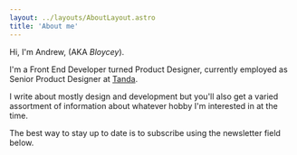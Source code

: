 ```yaml
---
layout: ../layouts/AboutLayout.astro
title: 'About me'
---
```


Hi, I'm Andrew, (AKA _Bloycey_).

I'm a Front End Developer turned Product Designer, currently employed as Senior Product Designer at [Tanda](https://www.tanda.co/).

I write about mostly design and development but you'll also get a varied assortment of information about whatever hobby I'm interested in at the time.

The best way to stay up to date is to subscribe using the newsletter field below.